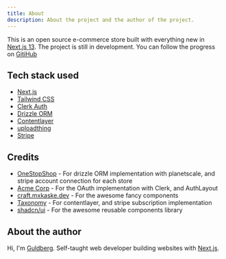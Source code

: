 ```yaml
---
title: About
description: About the project and the author of the project.
---
```


This is an open source e-commerce store built with everything new in [Next.js 13](https://nextjs.org/).
The project is still in development. You can follow the progress on [GitiHub](https://github.com/bhelpful/mealtime)

## Tech stack used

- [Next.js](https://nextjs.org)
- [Tailwind CSS](https://tailwindcss.com)
- [Clerk Auth](https://clerk.dev)
- [Drizzle ORM](https://orm.drizzle.team)
- [Contentlayer](https://www.contentlayer.dev)
- [uploadthing](https://uploadthing.com)
- [Stripe](https://stripe.com)

## Credits

- [OneStopShop](https://onestopshop.jackblatch.com) - For drizzle ORM implementation with planetscale, and stripe account connection for each store
- [Acme Corp](https://acme-corp.jumr.dev) - For the OAuth implementation with Clerk, and AuthLayout
- [craft.mxkaske.dev](https://craft.mxkaske.dev) - For the awesome fancy components
- [Taxonomy](https://tx.shadcn.com) - For contentlayer, and stripe subscription implementation
- [shadcn/ui](https://ui.shadcn.com) - For the awesome reusable components library

## About the author

Hi, I'm [Guldberg](https://www.linkedin.com/in/andreasgdp/). Self-taught web developer building websites with [Next.js](https://nextjs.org/).
